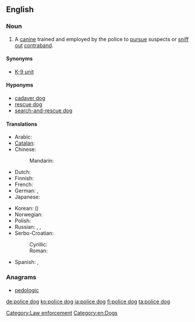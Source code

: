 ==English==
{{wikipedia}}

===Noun===
{{en-noun|sg=[[police]] [[dog]]}}

# A [[canine]] trained and employed by the police to [[pursue]] suspects or [[sniff out]] [[contraband]].

====Synonyms====
* [[K-9 unit]]

====Hyponyms====
* [[cadaver dog]]
* [[rescue dog]]
* [[search-and-rescue dog]]

====Translations====
{{trans-top|trained dog for police work}}
* Arabic: {{t|ar|كلب بوليسي|m|tr=kalb buliisiy|sc=Arab}}
* [[Catalan]]: {{t|ca|gos policia|m}}
* Chinese:
*: Mandarin: {{t|zh|警犬|tr=jǐngquǎn|sc=Hani}}
* Dutch: {{t+|nl|politiehond}}
* Finnish: {{t-|fi|poliisikoira}}
* French: {{t+|fr|chien policier}}
* German: {{t+|de|Diensthund}}, {{t|de|Polizeihund|m}}
* Japanese: {{t-|ja|警察犬|tr=けいさつけん, keisatsuken}}
{{trans-mid}}
* Korean: {{t|ko|경찰견|tr=gyeongchalgyeon|sc=Kore}} ({{t|ko|警察犬|sc=Kore}})
* Norwegian: {{t+|no|politihund}}
* Polish: {{t|pl|pies policyjny|m}}
* Russian: {{t|ru|полицейская собака|f|tr=policéjskaja sobáka|sc=Cyrl}}, {{t|ru|милицейская собака|f|tr=milicéjskaja sobáka|sc=Cyrl}} {{qualifier|USSR, Russia before 2011 rebranding}}, {{t|ru|служебная собака|f|tr=služébnaja sobáka|sc=Cyrl}}
* Serbo-Croatian:
*: Cyrillic: {{t|sh|полицијски пас|m}}
*: Roman: {{t|sh|policijski pas|m}}
* Spanish: {{t+|es|perro policía|m}}, {{t|es|perro policial|m}}
{{trans-bottom}}

===Anagrams===
* [[pedologic#English|pedologic]]

[[Category:Law enforcement]]
[[Category:en:Dogs]]

[[de:police dog]]
[[ko:police dog]]
[[ja:police dog]]
[[fi:police dog]]
[[ta:police dog]]